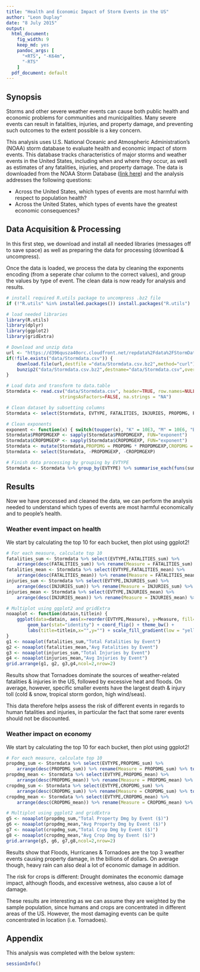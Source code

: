 ```yaml
---
title: "Health and Economic Impact of Storm Events in the US"
author: "Leon Duplay"
date: "8 July 2015"
output:
  html_document:
    fig_width: 9
    keep_md: yes
    pandoc_args: [
      "+RTS", "-K64m",
      "-RTS"
    ]
  pdf_document: default
---
```


## Synopsis

Storms and other severe weather events can cause both public health and economic problems for communities and municipalities. Many severe events can result in fatalities, injuries, and property damage, and preventing such outcomes to the extent possible is a key concern.

This analysis uses U.S. National Oceanic and Atmospheric Administration's (NOAA) storm database to evaluate health and economic impact of storm events. This database tracks characteristics of major storms and weather events in the United States, including when and where they occur, as well as estimates of any fatalities, injuries, and property damage. The data is downloaded from the NOAA Storm Database ([link here](https://d396qusza40orc.cloudfront.net/repdata%2Fdata%2FStormData.csv.bz2)) and the analysis addresses the following questions:

* Across the United States, which types of events are most harmful with respect to population health?
* Across the United States, which types of events have the greatest economic consequences?

## Data Acquisition & Processing

In this first step, we download and install all needed libraries (messages off to save space) as well as preparing the data for processing (download & uncompress).

Once the data is loaded, we process the data by cleaning the exponents encoding (from a seperate char column to the correct values), and group the values by type of event. The clean data is now ready for analysis and results.

```r
# install required R.utils package to uncompress .bz2 file
if (!"R.utils" %in% installed.packages()) install.packages("R.utils")

# load needed libraries
library(R.utils)
library(dplyr)
library(ggplot2)
library(gridExtra)
```

```r
# Download and unzip data
url <- "https://d396qusza40orc.cloudfront.net/repdata%2Fdata%2FStormData.csv.bz2"
if(!file.exists("data/Stormdata.csv")) {
    download.file(url,destfile ="data/Stormdata.csv.bz2",method="curl")
    bunzip2("data/Stormdata.csv.bz2",destname="data/Stormdata.csv",overwrite=TRUE)
}

# Load data and transform to data.table
Stormdata <- read.csv("data/Stormdata.csv", header=TRUE, row.names=NULL, 
                    stringsAsFactors=FALSE, na.strings = "NA")

# Clean dataset by subsetting columns
Stormdata <- select(Stormdata, EVTYPE, FATALITIES, INJURIES, PROPDMG, PROPDMGEXP, CROPDMG, CROPDMGEXP)

# Clean exponents
exponent <- function(x) { switch(toupper(x), "K" = 10E3, "M" = 10E6, "B" = 10E9 , 1)}
Stormdata$PROPDMGEXP <- sapply(Stormdata$PROPDMGEXP, FUN="exponent")
Stormdata$CROPDMGEXP <- sapply(Stormdata$CROPDMGEXP, FUN="exponent")
Stormdata <- mutate(Stormdata,PROPDMG = PROPDMG * PROPDMGEXP,CROPDMG = CROPDMG * CROPDMGEXP)
Stormdata <- select(Stormdata, -PROPDMGEXP, -CROPDMGEXP)

# Finish data processing by grouping by EVTYPE
Stormdata <- Stormdata %>% group_by(EVTYPE) %>% summarise_each(funs(sum,mean))
```

## Results

Now we have processed and cleaned the data, we can perform the analysis needed to understand which types of events are most harmful economically and to people's health.

### Weather event impact on health

We start by calculating the top 10 for each bucket, then plot using ggplot2!

```r
# For each measure, calculate top 10
fatalities_sum <- Stormdata %>% select(EVTYPE,FATALITIES_sum) %>% 
    arrange(desc(FATALITIES_sum)) %>% rename(Measure = FATALITIES_sum) %>%top_n(10,Measure)
fatalities_mean <- Stormdata %>% select(EVTYPE,FATALITIES_mean) %>% 
    arrange(desc(FATALITIES_mean)) %>% rename(Measure = FATALITIES_mean) %>% top_n(10,Measure)
injuries_sum <- Stormdata %>% select(EVTYPE,INJURIES_sum) %>% 
    arrange(desc(INJURIES_sum)) %>% rename(Measure = INJURIES_sum) %>% top_n(10,Measure)
injuries_mean <- Stormdata %>% select(EVTYPE,INJURIES_mean) %>%
    arrange(desc(INJURIES_mean)) %>% rename(Measure = INJURIES_mean) %>% top_n(10,Measure)
```

```r
# Multiplot using ggplot2 and gridExtra
noaaplot <- function(datain,titlein) {
    ggplot(data=datain, aes(x=reorder(EVTYPE,Measure), y=Measure, fill=Measure)) +
        geom_bar(stat="identity") + coord_flip() + theme_bw() +
        labs(title=titlein,x="",y="") + scale_fill_gradient(low = "yellow", high = "red")
}
g1 <- noaaplot(fatalities_sum,"Total Fatalities by Event")
g2 <- noaaplot(fatalities_mean,"Avg Fatalities by Event")
g3 <- noaaplot(injuries_sum,"Total Injuries by Event")
g4 <- noaaplot(injuries_mean,"Avg Injuries by Event")
grid.arrange(g1, g2, g3,g4,ncol=2,nrow=2)
```

Results show that Tornadoes dominate the sources of weather-related fatalities & injuries in the US, followed by excessive heat and floods. On average, however, specific smaller events have the largest death & injury toll (cold & snow, tropical storm gordon, high wind/seas). 

This data therefore helps assess the risk of different events in regards to human fatalities and injuries, in particular the fact that some rarer events should not be discounted.

### Weather impact on economy

We start by calculating the top 10 for each bucket, then plot using ggplot2!

```r
# For each measure, calculate top 10
propdmg_sum <- Stormdata %>% select(EVTYPE,PROPDMG_sum) %>% 
    arrange(desc(PROPDMG_sum)) %>% rename(Measure = PROPDMG_sum) %>% top_n(10,Measure)
propdmg_mean <- Stormdata %>% select(EVTYPE,PROPDMG_mean) %>% 
    arrange(desc(PROPDMG_mean)) %>% rename(Measure = PROPDMG_mean) %>% top_n(10,Measure)
cropdmg_sum <- Stormdata %>% select(EVTYPE,CROPDMG_sum) %>% 
    arrange(desc(CROPDMG_sum)) %>% rename(Measure = CROPDMG_sum) %>% top_n(10,Measure)
cropdmg_mean <- Stormdata %>% select(EVTYPE,CROPDMG_mean) %>%
    arrange(desc(CROPDMG_mean)) %>% rename(Measure = CROPDMG_mean) %>% top_n(10,Measure)
```

```r
# Multiplot using ggplot2 and gridExtra
g5 <- noaaplot(propdmg_sum,"Total Property Dmg by Event ($)")
g6 <- noaaplot(propdmg_mean,"Avg Property Dmg by Event ($)")
g7 <- noaaplot(cropdmg_sum,"Total Crop Dmg by Event ($)")
g8 <- noaaplot(cropdmg_mean,"Avg Crop Dmg by Event ($)")
grid.arrange(g5, g6, g7,g8,ncol=2,nrow=2)
```

Results show that Floods, Hurricanes & Tornadoes are the top 3 weather events causing property damage, in the billions of dollars. On average though, heavy rain can also deal a lot of economic damage in addition.

The risk for crops is different: Drought dominates the economic damage impact, although floods, and excessive wetness, also cause a lot of damage.

These results are interesting as we can assume they are weighted by the sample population, since humans and crops are concentrated in different areas of the US. However, the most damaging events can be quite concentrated in location (i.e. Tornadoes).

## Appendix

This analysis was completed with the below system:

```r
sessionInfo()
```
